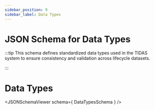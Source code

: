 ```yaml
---
sidebar_position: 9
sidebar_label: Data Types
---
```



JSON Schema for Data Types
========================

:::tip
This schema defines standardized data types used in the TIDAS system to ensure consistency and validation across lifecycle datasets.​

:::

# Data Types
<JSONSchemaViewer schema={ DataTypesSchema } />
